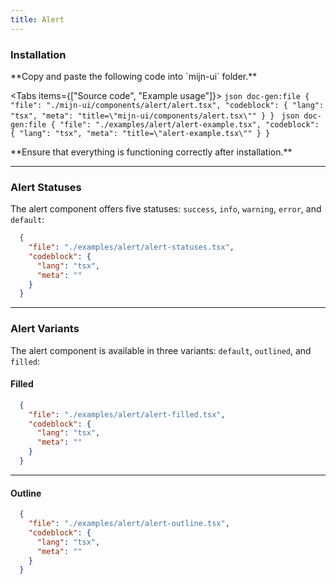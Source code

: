 ```yaml
---
title: Alert
---
```



<ComponentPreview>
<AlertExample />
</ComponentPreview>

### Installation

<Steps>
  <Step>
  **Copy and paste the following code into `mijn-ui` folder.**

  <Tabs items={["Source code", "Example usage"]}>
    <Tab value="Source code">
        ```json doc-gen:file
          {
            "file": "./mijn-ui/components/alert/alert.tsx",
            "codeblock": {
              "lang": "tsx",
              "meta": "title=\"mijn-ui/components/alert.tsx\""
            }
          }
        ```
    </Tab>
    <Tab value="Example usage">
        ```json doc-gen:file
          {
            "file": "./examples/alert/alert-example.tsx",
            "codeblock": {
              "lang": "tsx",
              "meta": "title=\"alert-example.tsx\""
            }
          }
        ```
    </Tab>
  </Tabs>  
  </Step>
  
  <Step>
  **Ensure that everything is functioning correctly after installation.**
  </Step>
</Steps>

---

### Alert Statuses

The alert component offers five statuses: `success`, `info`, `warning`, `error`, and `default`:

<ComponentPreview className="md:p-10">
  <AlertStatuses />
</ComponentPreview>

```json doc-gen:file
  {
    "file": "./examples/alert/alert-statuses.tsx",
    "codeblock": {
      "lang": "tsx",
      "meta": ""
    }
  }
```

---

### Alert Variants

The alert component is available in three variants: `default`, `outlined`, and `filled`:

#### Filled


<ComponentPreview className="md:p-10">
  <AlertFilled />
</ComponentPreview>

```json doc-gen:file
  {
    "file": "./examples/alert/alert-filled.tsx",
    "codeblock": {
      "lang": "tsx",
      "meta": ""
    }
  }
```

---

#### Outline

<ComponentPreview className="md:p-10">
  <AlertOutline />
</ComponentPreview>

```json doc-gen:file
  {
    "file": "./examples/alert/alert-outline.tsx",
    "codeblock": {
      "lang": "tsx",
      "meta": ""
    }
  }
```
